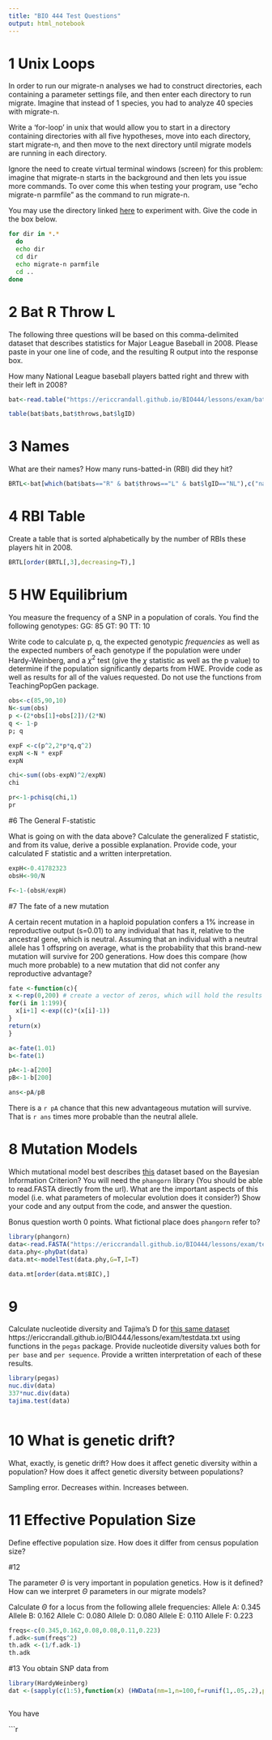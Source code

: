 ```yaml
---
title: "BIO 444 Test Questions"
output: html_notebook
---
```


# 1 Unix Loops
In order to run our migrate-n analyses we had to construct directories, each containing a parameter settings file, and then enter each directory to run migrate. Imagine that instead of 1 species, you had to analyze 40 species with migrate-n.

Write a 'for-loop' in unix that would allow you to start in a directory containing directories with all five hypotheses, move into each directory, start migrate-n, and then move to the next directory until migrate models are running in each directory.

Ignore the need to create virtual terminal windows (screen) for this problem: imagine that migrate-n starts in the background and then lets you issue more commands. To over come this when testing your program, use "echo migrate-n parmfile" as the command to run migrate-n.

You may use the directory linked [here](http://ericcrandall.github.io/lessons/exam/5_hypothesis.zip) to experiment with. Give the code in the box below.

```bash
for dir in *.*
  do
  echo dir
  cd dir
  echo migrate-n parmfile
  cd ..
done

```

# 2 Bat R Throw L
The following three questions will be based on this comma-delimited dataset that describes statistics for Major League Baseball in 2008. Please paste in your one line of code, and the resulting R output into the response box.

How many National League baseball players batted right and threw with their left in 2008?

```r
bat<-read.table("https://ericcrandall.github.io/BIO444/lessons/exam/batting_players08.txt", header=T, sep=",")

table(bat$bats,bat$throws,bat$lgID)
```
# 3 Names
What are their names? How many runs-batted-in (RBI) did they hit?

```r
BRTL<-bat[which(bat$bats=="R" & bat$throws=="L" & bat$lgID=="NL"),c("nameFirst","nameLast","RBI")]
```

# 4 RBI Table
Create a table that is sorted alphabetically by the number of RBIs these players hit in 2008.
```r
BRTL[order(BRTL[,3],decreasing=T),]
```

# 5 HW Equilibrium
You measure the frequency of a SNP in a population of corals. You find the following genotypes:
GG: 85
GT: 90
TT: 10

Write code to calculate p, q, the expected genotypic *frequencies* as well as the expected numbers of each genotype if the population were under Hardy-Weinberg, and a $\chi^2$ test (give the $\chi$ statistic as well as the p value) to determine if the population significantly departs from HWE. Provide code as well as results for all of the values requested. Do not use the functions from TeachingPopGen package.

```r
obs<-c(85,90,10)
N<-sum(obs)
p <-(2*obs[1]+obs[2])/(2*N)
q <- 1-p
p; q

expF <-c(p^2,2*p*q,q^2)
expN <-N * expF
expN

chi<-sum((obs-expN)^2/expN)
chi

pr<-1-pchisq(chi,1)
pr

```

#6 The General F-statistic

What is going on with the data above? Calculate the generalized F statistic, and from its value, derive a possible explanation. Provide code, your calculated F statistic and a written interpretation.

```r
expH<-0.41782323
obsH<-90/N

F<-1-(obsH/expH)

```

#7 The fate of a new mutation

A certain recent mutation in a haploid population confers a 1% increase in reproductive output (s=0.01) to any individual that has it, relative to the ancestral gene, which is neutral. Assuming that an individual with a neutral allele has 1 offspring on average, what is the probability that this brand-new mutation will survive for 200 generations. How does this compare (how much more probable) to a new mutation that did not confer any reproductive advantage?

```r
fate <-function(c){
x <-rep(0,200) # create a vector of zeros, which will hold the results of the recursion calculation
for(i in 1:199){
  x[i+1] <-exp((c)*(x[i]-1))
}
return(x)
}

a<-fate(1.01)
b<-fate(1)

pA<-1-a[200]
pB<-1-b[200]

ans<-pA/pB


```
There is a `r pA` chance that this new advantageous mutation will survive. That is `r ans` times more probable than the neutral allele.

# 8 Mutation Models
Which mutational model best describes [this](https://ericcrandall.github.io/BIO444/lessons/exam/testdata.txt) dataset based on the Bayesian Information Criterion? You will need the `phangorn` library (You should be able to read.FASTA directly from the url). What are the important aspects of this model (i.e. what parameters of molecular evolution does it consider?) Show your code and any output from the code, and answer the question. 

Bonus question worth 0 points. What fictional place does `phangorn` refer to?

```r

library(phangorn)
data<-read.FASTA("https://ericcrandall.github.io/BIO444/lessons/exam/testdata.txt")
data.phy<-phyDat(data)
data.mt<-modelTest(data.phy,G=T,I=T)

data.mt[order(data.mt$BIC),]
```
# 9
Calculate nucleotide diversity and Tajima's D for [this same dataset](https://ericcrandall.github.io/BIO444/lessons/exam/testdata.txt) https://ericcrandall.github.io/BIO444/lessons/exam/testdata.txt using functions in the `pegas` package. Provide nucleotide diversity values both for `per base` and `per sequence`. Provide a written interpretation of each of these results.

```r
library(pegas)
nuc.div(data)
337*nuc.div(data)
tajima.test(data)



```

# 10 What is genetic drift?
What, exactly, is genetic drift? How does it affect genetic diversity within a population? How does it affect genetic diversity between populations?

Sampling error. Decreases within. Increases between.

# 11 Effective Population Size

Define effective population size. How does it differ from census population size?

#12 

The parameter $\Theta$ is very important in population genetics. How is it defined? How can we interpret $\Theta$ parameters in our migrate models?

Calculate $\Theta$ for a locus from the following allele frequencies:
Allele A: 0.345
Allele B: 0.162
Allele C: 0.080
Allele D: 0.080
Allele E: 0.110
Allele F: 0.223

```r
freqs<-c(0.345,0.162,0.08,0.08,0.11,0.223)
f.adk<-sum(freqs^2)
th.adk <-(1/f.adk-1)
th.adk
```

#13
You obtain SNP data from 

```r
library(HardyWeinberg)
dat <-(sapply(c(1:5),function(x) (HWData(nm=1,n=100,f=runif(1,.05,.2),p=runif(1,.1,.9)))))



```

You have 

```r